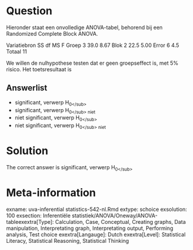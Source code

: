 Question
========

Hieronder staat een onvolledige ANOVA-tabel, behorend bij een Randomized Complete Block ANOVA.

Variatiebron SS df MS F
Groep 3 39.0 8.67
Blok 2 22.5 5.00
Error 6 4.5
Totaal 11

We willen de nulhypothese testen dat er geen groepseffect is, met 5% risico. Het toetsresultaat is 

Answerlist
----------
* significant, verwerp H<sub>0<\/sub>
* significant, verwerp H<sub>0<\/sub> niet
* niet significant, verwerp H<sub>0<\/sub>
* niet significant, verwerp H<sub>0<\/sub> niet

Solution
========

The correct answer is  significant, verwerp H<sub>0<\/sub> 

Meta-information
================
exname: uva-inferential statistics-542-nl.Rmd 
extype: schoice 
exsolution: 100 
exsection: Inferentiële statistiek/ANOVA/Oneway/ANOVA-tableexextra[Type]: Calculation, Case, Conceptual, Creating graphs, Data manipulation, Interpretating graph, Interpretating output, Performing analysis, Test choice 
exextra[Langauge]: Dutch 
exextra[Level]: Statistical Literacy, Statistical Reasoning, Statistical Thinking 
